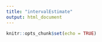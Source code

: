 ```yaml
---
title: "intervalEstimate"
output: html_document
---
```


```r
knitr::opts_chunk$set(echo = TRUE)
```
